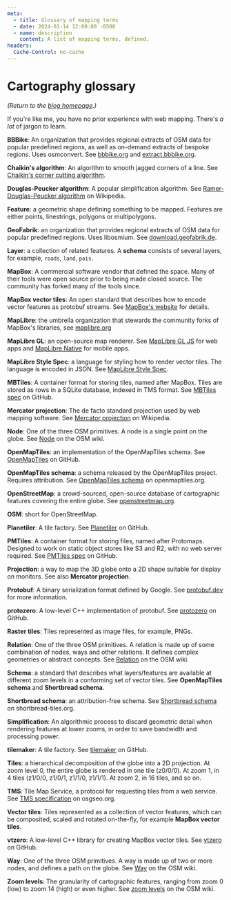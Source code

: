 ```yaml
---
meta:
  - title: Glossary of mapping terms
  - date: 2024-01-14 12:00:00 -0500
  - name: description
    content: A list of mapping terms, defined.
headers:
  Cache-Control: no-cache
---
```


# Cartography glossary

_(Return to the [blog homepage](/blog/).)_

If you're like me, you have no prior experience with web mapping. There's _a lot_ of jargon to learn.

**BBBike**: An organization that provides regional extracts of OSM data for popular predefined regions, as well as on-demand extracts of bespoke regions. Uses osmconvert. See [bbbike.org](https://www.bbbike.org/) and [extract.bbbike.org](https://extract.bbbike.org/).

**Chaikin's algorithm**: An algorithm to smooth jagged corners of a line. See [Chaikin's corner cutting algorithm](https://smarx.com/posts/2020/08/chaikin-curves-a-beautifully-simple-algorithm/).

**Douglas-Peucker algorithm**: A popular simplification algorithm. See [Ramer-Douglas-Peucker algorithm](https://en.wikipedia.org/wiki/Ramer%E2%80%93Douglas%E2%80%93Peucker_algorithm) on Wikipedia.

**Feature**: a geometric shape defining something to be mapped. Features are either points, linestrings, polygons or multipolygons.

**GeoFabrik**: an organization that provides regional extracts of OSM data for popular predefined regions. Uses libosmium. See [download.geofabrik.de](https://download.geofabrik.de/).

**Layer**: a collection of related features. A **schema** consists of several layers, for example, `roads`, `land`, `pois`.

**MapBox**: A commercial software vendor that defined the space. Many of their tools were open source prior to being made closed source. The community has forked many of the tools since.

**MapBox vector tiles**: An open standard that describes how to encode vector features as protobuf streams. See [MapBox's website](https://docs.mapbox.com/data/tilesets/guides/vector-tiles-standards/) for details.

**MapLibre**: the umbrella organization that stewards the community forks of MapBox's libraries, see [maplibre.org](https://maplibre.org/)

**MapLibre GL**: an open-source map renderer. See [MapLibre GL JS](https://maplibre.org/maplibre-gl-js/docs/) for web apps and [MapLibre Native](https://github.com/maplibre/maplibre-native) for mobile apps.

**MapLibre Style Spec**: a language for styling how to render vector tiles. The language is encoded in JSON. See [MapLibre Style Spec](https://maplibre.org/maplibre-style-spec/).

**MBTiles**: A container format for storing tiles, named after MapBox. Tiles are stored as rows in a SQLite database, indexed in TMS format. See [MBTiles spec](https://github.com/mapbox/mbtiles-spec) on GitHub.

**Mercator projection**: The de facto standard projection used by web mapping software. See [Mercator projection](https://en.wikipedia.org/wiki/Mercator_projection) on Wikipedia.

**Node**: One of the three OSM primitives. A node is a single point on the globe. See [Node](https://wiki.openstreetmap.org/wiki/Node) on the OSM wiki.

**OpenMapTiles**: an implementation of the OpenMapTiles schema. See [OpenMapTiles](https://github.com/openmaptiles/openmaptiles) on GitHub.

**OpenMapTiles schema**: a schema released by the OpenMapTiles project. Requires attribution. See [OpenMapTiles schema](https://openmaptiles.org/schema/) on openmaptiles.org.

**OpenStreetMap**: a crowd-sourced, open-source database of cartographic features covering the entire globe. See [openstreetmap.org](https://openstreetmap.org/).

**OSM**: short for OpenStreetMap.

**Planetiler**: A tile factory. See [Planetiler](https://github.com/onthegomap/planetiler) on GitHub.

**PMTiles**: A container format for storing files, named after Protomaps. Designed to work on static object stores like S3 and R2, with no web server required. See [PMTiles spec](https://github.com/protomaps/PMTiles/blob/main/spec/v3/spec.md) on GitHub.

**Projection**: a way to map the 3D globe onto a 2D shape suitable for display on monitors. See also **Mercator projection**.

**Protobuf**: A binary serialization format defined by Google. See [protobuf.dev](https://protobuf.dev/) for more information.

**protozero**: A low-level C++ implementation of protobuf. See [protozero](https://github.com/mapbox/protozero/tree/master) on GitHub.

**Raster tiles**: Tiles represented as image files, for example, PNGs.

**Relation**: One of the three OSM primitives. A relation is made up of some combination of nodes, ways and other relations. It defines complex geometries or abstract concepts. See [Relation](https://wiki.openstreetmap.org/wiki/Relation) on the OSM wiki.

**Schema**: a standard that describes what layers/features are available at different zoom levels in a conforming set of vector tiles. See **OpenMapTiles schema** and **Shortbread schema**.

**Shortbread schema**: an attribution-free schema. See [Shortbread schema](https://shortbread-tiles.org/) on shortbread-tiles.org.

**Simplification**: An algorithmic process to discard geometric detail when rendering features at lower zooms, in order to save bandwidth and processing power.

**tilemaker**: A tile factory. See [tilemaker](https://github.com/systemed/tilemaker) on GitHub.

**Tiles**: a hierarchical decomposition of the globe into a 2D projection. At zoom level 0, the entire globe is rendered in one tile (z0/0/0). At zoom 1, in 4 tiles (z1/0/0, z1/0/1, z1/1/0, z1/1/1). At zoom 2, in 16 tiles, and so on.

**TMS**: Tile Map Service, a protocol for requesting tiles from a web service. See [TMS specification](https://wiki.osgeo.org/wiki/Tile_Map_Service_Specification) on osgseo.org.

**Vector tiles**: Tiles represented as a collection of vector features, which can be composited, scaled and rotated on-the-fly, for example **MapBox vector tiles**.

**vtzero**: A low-level C++ library for creating MapBox vector tiles. See [vtzero](https://github.com/mapbox/vtzero/tree/master) on GitHub.

**Way**: One of the three OSM primitives. A way is made up of two or more nodes, and defines a path on the globe. See [Way](https://wiki.openstreetmap.org/wiki/Way) on the OSM wiki.

**Zoom levels**: The granularity of cartographic features, ranging from zoom 0 (low) to zoom 14 (high) or even higher. See [zoom levels](https://wiki.openstreetmap.org/wiki/Zoom_levels) on the OSM wiki.

